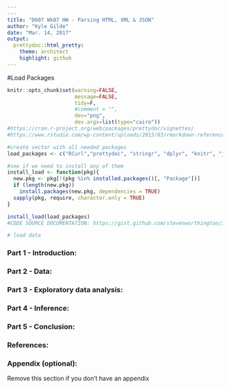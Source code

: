 ```yaml
---
---
title: "D607 Wk07 HW - Parsing HTML, XML & JSON"
author: "Kyle Gilde"
date: "Mar. 14, 2017"
output: 
  prettydoc::html_pretty:
    theme: architect
    highlight: github
---
```


#Load Packages
```r
knitr::opts_chunk$set(warning=FALSE, 
                      message=FALSE,
                      tidy=F,
                      #comment = "",
                      dev="png", 
                      dev.args=list(type="cairo"))
#https://cran.r-project.org/web/packages/prettydoc/vignettes/
#https://www.rstudio.com/wp-content/uploads/2015/03/rmarkdown-reference.pdf

#create vector with all needed packages
load_packages <- c("RCurl","prettydoc", "stringr", "dplyr", "knitr", "janitor", "XML", "tidyr", "RJSONIO")

#see if we need to install any of them
install_load <- function(pkg){
  new.pkg <- pkg[!(pkg %in% installed.packages()[, "Package"])]
  if (length(new.pkg)) 
    install.packages(new.pkg, dependencies = TRUE)
  sapply(pkg, require, character.only = TRUE)
}

install_load(load_packages)
#CODE SOURCE DOCUMENTATION: https://gist.github.com/stevenworthington/3178163
```

```r
# load data

```


### Part 1 - Introduction:


### Part 2 - Data:


### Part 3 - Exploratory data analysis:


### Part 4 - Inference:


### Part 5 - Conclusion: 


### References:


### Appendix (optional):

Remove this section if you don't have an appendix